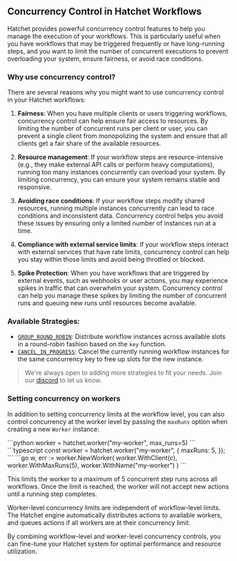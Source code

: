 
## Concurrency Control in Hatchet Workflows

Hatchet provides powerful concurrency control features to help you manage the execution of your workflows. This is particularly useful when you have workflows that may be triggered frequently or have long-running steps, and you want to limit the number of concurrent executions to prevent overloading your system, ensure fairness, or avoid race conditions.

### Why use concurrency control?

There are several reasons why you might want to use concurrency control in your Hatchet workflows:

1. **Fairness**: When you have multiple clients or users triggering workflows, concurrency control can help ensure fair access to resources. By limiting the number of concurrent runs per client or user, you can prevent a single client from monopolizing the system and ensure that all clients get a fair share of the available resources.

2. **Resource management**: If your workflow steps are resource-intensive (e.g., they make external API calls or perform heavy computations), running too many instances concurrently can overload your system. By limiting concurrency, you can ensure your system remains stable and responsive.

3. **Avoiding race conditions**: If your workflow steps modify shared resources, running multiple instances concurrently can lead to race conditions and inconsistent data. Concurrency control helps you avoid these issues by ensuring only a limited number of instances run at a time.

4. **Compliance with external service limits**: If your workflow steps interact with external services that have rate limits, concurrency control can help you stay within those limits and avoid being throttled or blocked.

5. **Spike Protection**: When you have workflows that are triggered by external events, such as webhooks or user actions, you may experience spikes in traffic that can overwhelm your system. Concurrency control can help you manage these spikes by limiting the number of concurrent runs and queuing new runs until resources become available.

### Available Strategies:

- [`GROUP_ROUND_ROBIN`](./group-round-robin.mdx): Distribute workflow instances across available slots in a round-robin fashion based on the `key` function.
- [`CANCEL_IN_PROGRESS`](./cancel-in-progress.mdx): Cancel the currently running workflow instances for the same concurrency key to free up slots for the new instance.

> We're always open to adding more strategies to fit your needs. Join our [discord](https://discord.gg/ZMeUafwH89) to let us know.

### Setting concurrency on workers

In addition to setting concurrency limits at the workflow level, you can also control concurrency at the worker level by passing the `maxRuns` option when creating a new `Worker` instance:

<UniversalTabs key="worker">
  <Tabs.Tab>
```python
worker = hatchet.worker("my-worker", max_runs=5)
```
  </Tabs.Tab>
  <Tabs.Tab>
```typescript
const worker = hatchet.worker("my-worker", {
  maxRuns: 5,
});
```
  </Tabs.Tab>
  <Tabs.Tab>
```go
w, err := worker.NewWorker(
    worker.WithClient(c),
    worker.WithMaxRuns(5),
    worker.WithName("my-worker")
)
```
  </Tabs.Tab>
</UniversalTabs>

This limits the worker to a maximum of 5 concurrent step runs across all workflows. Once the limit is reached, the worker will not accept new actions until a running step completes.

Worker-level concurrency limits are independent of workflow-level limits. The Hatchet engine automatically distributes actions to available workers, and queues actions if all workers are at their concurrency limit.

By combining workflow-level and worker-level concurrency controls, you can fine-tune your Hatchet system for optimal performance and resource utilization.
